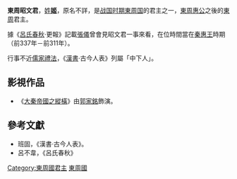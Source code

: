 '''東周昭文君'''，[[姓|姓]]'''[[姬姓|姬]]'''，原名不詳，是[[戰國_(中國)|战国时期]][[東周_(戰國)|東周国]]的君主之一，[[東周惠公|東周惠公]]之後的[[東周_(戰國)|東周]]君主。

據《[[呂氏春秋|呂氏春秋]]·更報》記載[[張儀|張儀]]曾會見昭文君一事來看，在位時間當在[[秦惠王|秦惠王]]時期（前337年－前311年）。

行事不近[[儒家|儒家]][[禮法|禮法]]，《[[漢書|漢書]]·古今人表》列屬「中下人」。

==影視作品==
* 《[[大秦帝國之縱橫|大秦帝國之縱橫]]》由[[郭家銘|郭家銘]]飾演。

==參考文獻==
*班固，《漢書·古今人表》。
*呂不韋，《呂氏春秋》

[[Category:東周國君主|Category:東周國君主]]
[[Category:春秋戰國人物|東周國]]

{{start box}}
{{s-before|前為[[東周惠公|東周惠公]]}}
{{s-title|[[戰國|戰國]][[東周_(戰國)|東周]]君主|？－？}}
{{s-after|後為[[東周君|東周君]]}}
{{end box}}